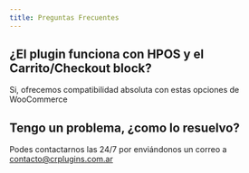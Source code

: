 ```yaml
---
title: Preguntas Frecuentes
---
```


## ¿El plugin funciona con HPOS y el Carrito/Checkout block?

Si, ofrecemos compatibilidad absoluta con estas opciones de WooCommerce

## Tengo un problema, ¿como lo resuelvo?

Podes contactarnos las 24/7 por enviándonos un correo a [contacto@crplugins.com.ar](mailto:contacto@crplugins.com.ar)